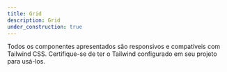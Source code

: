 ```yaml
---
title: Grid
description: Grid
under_construction: true
---
```



<Callout title="Nota">
  Todos os componentes apresentados são responsivos e compatíveis com Tailwind
  CSS. Certifique-se de ter o Tailwind configurado em seu projeto para usá-los.
</Callout>

<EmptyState
  title="Em construção"
  subtitle="Este componente ainda está em construção."
/>
